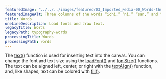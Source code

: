 ---
featuredImage: "../../../images/featured/03_Imported_Media-00_Words-thumbnail.png"
featuredImageAlt: Three columns of the words “ichi,” “ni,” “san,” and “shi” on a white background. The first column is right aligned, the middle column is center aligned, and the left column is left aligned.
title: Words
oneLineDescription: Load fonts and draw text.
legacyTitle: Words
legacyPath: typography-words
processingTitle: Words
processingPath: words
---

The <a href="/reference/p5/text/" target="_blank">text()</a> function is used for inserting text into the canvas.
You can change the font and text size using the <a href="/reference/p5/loadFont/" target="_blank">loadFont()</a>
and <a href="/reference/p5/fontSize/" target="_blank">fontSize()</a> functions.
The text can be aligned left, center, or right with the <a href="/reference/p5/textAlign/" target="_blank">textAlign()</a>
function, and, like shapes, text can be colored with <a href="/reference/p5/fill/" target="_blank">fill()</a>.